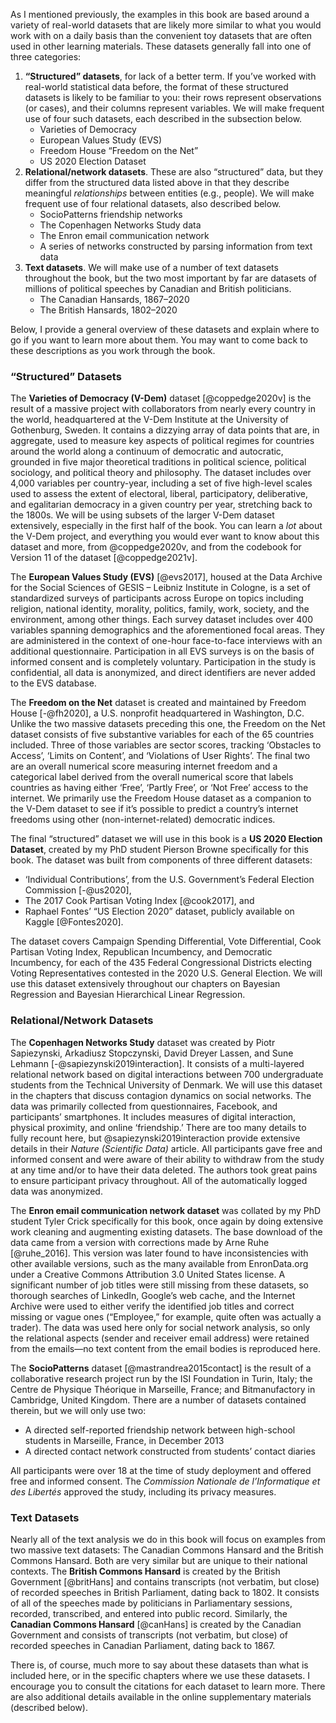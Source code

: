 As I mentioned previously, the examples in this book are based around a variety of real-world datasets that are likely more similar to what you would work with on a daily basis than the convenient toy datasets that are often used in other learning materials. These datasets generally fall into one of three categories:

1. **"Structured" datasets**, for lack of a better term. If you've worked with real-world statistical data before, the format of these structured datasets is likely to be familiar to you: their rows represent observations (or cases), and their columns represent variables. We will make frequent use of four such datasets, each described in the subsection below.
    - Varieties of Democracy
    - European Values Study (EVS)
    - Freedom House "Freedom on the Net"
    - US 2020 Election Dataset
2. **Relational/network datasets**. These are also "structured" data, but they differ from the structured data listed above in that they describe meaningful *relationships* between entities (e.g., people). We will make frequent use of four relational datasets, also described below.
    - SocioPatterns friendship networks
    - The Copenhagen Networks Study data
    - The Enron email communication network
    - A series of networks constructed by parsing information from text data
3. **Text datasets**. We will make use of a number of text datasets throughout the book, but the two most important by far are datasets of millions of political speeches by Canadian and British politicians.
    - The Canadian Hansards, 1867–2020
    - The British Hansards, 1802–2020

Below, I provide a general overview of these datasets and explain where to go if you want to learn more about them. You may want to come back to these descriptions as you work through the book.

### "Structured" Datasets

The **Varieties of Democracy (V-Dem)** dataset [@coppedge2020v] is the result of a massive project with collaborators from nearly every country in the world, headquartered at the V-Dem Institute at the University of Gothenburg, Sweden. It contains a dizzying array of data points that are, in aggregate, used to measure key aspects of political regimes for countries around the world along a continuum of democratic and autocratic, grounded in five major theoretical traditions in political science, political sociology, and political theory and philosophy. The dataset includes over 4,000 variables per country-year, including a set of five high-level scales used to assess the extent of electoral, liberal, participatory, deliberative, and egalitarian democracy in a given country per year, stretching back to the 1800s. We will be using subsets of the larger V-Dem dataset extensively, especially in the first half of the book. You can learn a *lot* about the V-Dem project, and everything you would ever want to know about this dataset and more, from @coppedge2020v, and from the codebook for Version 11 of the dataset [@coppedge2021v].

The **European Values Study (EVS)** [@evs2017], housed at the Data Archive for the Social Sciences of GESIS – Leibniz Institute in Cologne, is a set of standardized surveys of participants across Europe on topics including religion, national identity, morality, politics, family, work, society, and the environment, among other things. Each survey dataset includes over 400 variables spanning demographics and the aforementioned focal areas. They are administered in the context of one-hour face-to-face interviews with an additional questionnaire. Participation in all EVS surveys is on the basis of informed consent and is completely voluntary. Participation in the study is confidential, all data is anonymized, and direct identifiers are never added to the EVS database.

The **Freedom on the Net** dataset is created and maintained by Freedom House [-@fh2020], a U.S. nonprofit headquartered in Washington, D.C. Unlike the two massive datasets preceding this one, the Freedom on the Net dataset consists of five substantive variables for each of the 65 countries included. Three of those variables are sector scores, tracking 'Obstacles to Access', 'Limits on Content', and 'Violations of User Rights'. The final two are an overall numerical score measuring internet freedom and a categorical label derived from the overall numerical score that labels countries as having either 'Free', 'Partly Free', or 'Not Free' access to the internet. We primarily use the Freedom House dataset as a companion to the V-Dem dataset to see if it's possible to predict a country's internet freedoms using other (non-internet-related) democratic indices.

The final "structured" dataset we will use in this book is a **US 2020 Election Dataset**, created by my PhD student Pierson Browne specifically for this book. The dataset was built from components of three different datasets:

- 'Individual Contributions', from the U.S. Government's Federal Election Commission [-@us2020],
- The 2017 Cook Partisan Voting Index [@cook2017], and
- Raphael Fontes' "US Election 2020" dataset, publicly available on Kaggle [@Fontes2020].

The dataset covers Campaign Spending Differential, Vote Differential, Cook Partisan Voting Index, Republican Incumbency, and Democratic Incumbency, for each of the 435 Federal Congressional Districts electing Voting Representatives contested in the 2020 U.S. General Election. We will use this dataset extensively throughout our chapters on Bayesian Regression and Bayesian Hierarchical Linear Regression.

### Relational/Network Datasets

The **Copenhagen Networks Study** dataset was created by Piotr Sapiezynski, Arkadiusz Stopczynski, David Dreyer Lassen, and Sune Lehmann [-@sapiezynski2019interaction]. It consists of a multi-layered relational network based on digital interactions between 700 undergraduate students from the Technical University of Denmark. We will use this dataset in the chapters that discuss contagion dynamics on social networks. The data was primarily collected from questionnaires, Facebook, and participants' smartphones. It includes measures of digital interaction, physical proximity, and online 'friendship.' There are too many details to fully recount here, but @sapiezynski2019interaction provide extensive details in their *Nature (Scientific Data)* article. All participants gave free and informed consent and were aware of their ability to withdraw from the study at any time and/or to have their data deleted. The authors took great pains to ensure participant privacy throughout. All of the automatically logged data was anonymized.

The **Enron email communication network dataset** was collated by my PhD student Tyler Crick specifically for this book, once again by doing extensive work cleaning and augmenting existing datasets. The base download of the data came from a version with corrections made by Arne Ruhe [@ruhe_2016]. This version was later found to have inconsistencies with other available versions, such as the many available from EnronData.org under a Creative Commons Attribution 3.0 United States license. A significant number of job titles were still missing from these datasets, so thorough searches of LinkedIn, Google's web cache, and the Internet Archive were used to either verify the identified job titles and correct missing or vague ones ("Employee," for example, quite often was actually a trader). The data was used here only for social network analysis, so only the relational aspects (sender and receiver email address) were retained from the emails—no text content from the email bodies is reproduced here.

The **SocioPatterns** dataset [@mastrandrea2015contact] is the result of a collaborative research project run by the ISI Foundation in Turin, Italy; the Centre de Physique Théorique in Marseille, France; and Bitmanufactory in Cambridge, United Kingdom. There are a number of datasets contained therein, but we will only use two:

- A directed self-reported friendship network between high-school students in Marseille, France, in December 2013
- A directed contact network constructed from students' contact diaries

All participants were over 18 at the time of study deployment and offered free and informed consent. The *Commission Nationale de l’Informatique et des Libertés* approved the study, including its privacy measures.

### Text Datasets

Nearly all of the text analysis we do in this book will focus on examples from two massive text datasets: The Canadian Commons Hansard and the British Commons Hansard. Both are very similar but are unique to their national contexts. The **British Commons Hansard** is created by the British Government [@britHans] and contains transcripts (not verbatim, but close) of recorded speeches in British Parliament, dating back to 1802. It consists of all of the speeches made by politicians in Parliamentary sessions, recorded, transcribed, and entered into public record. Similarly, the **Canadian Commons Hansard** [@canHans] is created by the Canadian Government and consists of transcripts (not verbatim, but close) of recorded speeches in Canadian Parliament, dating back to 1867.

There is, of course, much more to say about these datasets than what is included here, or in the specific chapters where we use these datasets. I encourage you to consult the citations for each dataset to learn more. There are also additional details available in the online supplementary materials (described below).
